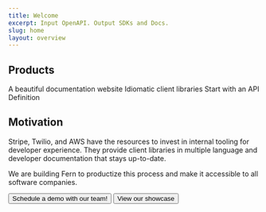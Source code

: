 ```yaml
---
title: Welcome
excerpt: Input OpenAPI. Output SDKs and Docs.
slug: home
layout: overview
---
```


## Products

<Cards cols={3}>
  <Card
    title="Docs"
    icon="fa-solid fa-browser"
    href="/learn/docs"
  >
    A beautiful documentation website
  </Card>
  <Card
    title="SDKs"
    icon="fa-brands fa-codepen"
    href="/learn/sdks"
  >
    Idiomatic client libraries
  </Card>
  <Card
    title="API First Development"
    icon="fa-solid fa-pen"
    href="/learn/sdks/other-generators/server-side/"
  >
    Start with an API Definition
  </Card>
</Cards>

## Motivation

<div className="motivation">
  Stripe, Twilio, and AWS have the resources to invest in internal tooling for developer 
  experience. They provide client libraries in multiple language and developer documentation
  that stays up-to-date. 

  We are building Fern to productize this process and make it accessible to all
  software companies.
</div>

<ButtonGroup>
<Button href="https://buildwithfern.com/contact" intent="primary" rightIcon="arrow-right" large>
  Schedule a demo with our team!
</Button>

<Button href="https://buildwithfern.com/showcase" minimal large>
  View our showcase
</Button>
</ButtonGroup>




